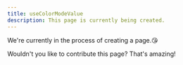 ```yaml
---
title: useColorModeValue
description: This page is currently being created.
---
```


We're currently in the process of creating a page.😘

Wouldn't you like to contribute this page? That's amazing!
